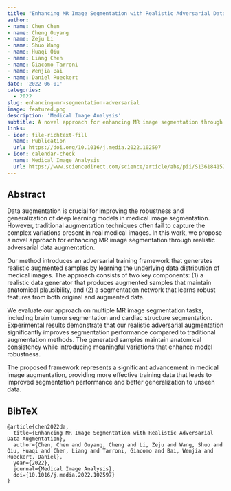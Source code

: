 ```yaml
---
title: "Enhancing MR Image Segmentation with Realistic Adversarial Data Augmentation"
author: 
- name: Chen Chen
- name: Cheng Ouyang
- name: Zeju Li
- name: Shuo Wang
- name: Huaqi Qiu
- name: Liang Chen
- name: Giacomo Tarroni
- name: Wenjia Bai
- name: Daniel Rueckert
date: '2022-06-01'
categories:
  - 2022
slug: enhancing-mr-segmentation-adversarial
image: featured.png
description: 'Medical Image Analysis'
subtitle: A novel approach for enhancing MR image segmentation through realistic adversarial data augmentation techniques.
links:
- icon: file-richtext-fill
  name: Publication
  url: https://doi.org/10.1016/j.media.2022.102597
- icon: calendar-check
  name: Medical Image Analysis
  url: https://www.sciencedirect.com/science/article/abs/pii/S1361841522001028
---
```


## Abstract

Data augmentation is crucial for improving the robustness and generalization of deep learning models in medical image segmentation. However, traditional augmentation techniques often fail to capture the complex variations present in real medical images. In this work, we propose a novel approach for enhancing MR image segmentation through realistic adversarial data augmentation.

Our method introduces an adversarial training framework that generates realistic augmented samples by learning the underlying data distribution of medical images. The approach consists of two key components: (1) a realistic data generator that produces augmented samples that maintain anatomical plausibility, and (2) a segmentation network that learns robust features from both original and augmented data.

We evaluate our approach on multiple MR image segmentation tasks, including brain tumor segmentation and cardiac structure segmentation. Experimental results demonstrate that our realistic adversarial augmentation significantly improves segmentation performance compared to traditional augmentation methods. The generated samples maintain anatomical consistency while introducing meaningful variations that enhance model robustness.

The proposed framework represents a significant advancement in medical image augmentation, providing more effective training data that leads to improved segmentation performance and better generalization to unseen data.

## BibTeX

```{=html}
<pre class="quarto-appendix-bibtex" data-clipboard-text="@article{chen2022da,
  title={Enhancing MR Image Segmentation with Realistic Adversarial Data Augmentation},
  author={Chen, Chen and Ouyang, Cheng and Li, Zeju and Wang, Shuo and Qiu, Huaqi and Chen, Liang and Tarroni, Giacomo and Bai, Wenjia and Rueckert, Daniel},
  year={2022},
  journal={Medical Image Analysis},
  doi={10.1016/j.media.2022.102597}
}"><code>@article{chen2022da,
  title={Enhancing MR Image Segmentation with Realistic Adversarial Data Augmentation},
  author={Chen, Chen and Ouyang, Cheng and Li, Zeju and Wang, Shuo and Qiu, Huaqi and Chen, Liang and Tarroni, Giacomo and Bai, Wenjia and Rueckert, Daniel},
  year={2022},
  journal={Medical Image Analysis},
  doi={10.1016/j.media.2022.102597}
}</code></pre>
``` 